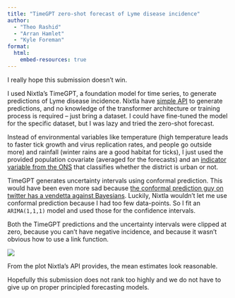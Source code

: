 ```yaml
---
title: "TimeGPT zero-shot forecast of Lyme disease incidence"
author:
  - "Theo Rashid"
  - "Arran Hamlet"
  - "Kyle Foreman"
format:
  html:
    embed-resources: true
---
```


I really hope this submission doesn't win.

I used Nixtla's TimeGPT, a foundation model for time series, to generate predictions of Lyme disease incidence.
Nixtla have [simple API](https://arxiv.org/abs/2310.03589) to generate predictions, and no knowledge of the transformer architecture or training process is required – just bring a dataset.
I could have fine-tuned the model for the specific dataset, but I was lazy and tried the zero-shot forecast.

Instead of environmental variables like temperature (high temperature leads to faster tick growth and virus replication rates, and people go outside more) and rainfall (winter rains are a good habitat for ticks), I just used the provided population covariate (averaged for the forecasts) and an [indicator variable from the ONS](https://geoportal.statistics.gov.uk/search?q=PRD_SAM_NPARK&sort=Date%20Created%7Ccreated%7Cdesc) that classifies whether the district is urban or not.

TimeGPT generates uncertainty intervals using conformal prediction.
This would have been even more sad because [the conformal prediction guy on twitter has a vendetta against Bayesians](https://x.com/predict_addict/status/1908254578472345935).
Luckily, Nixtla wouldn't let me use conformal prediction because I had too few data-points.
So I fit an `ARIMA(1,1,1)` model and used those for the confidence intervals.

Both the TimeGPT predictions and the uncertainty intervals were clipped at zero, because you can't have negative incidence, and because it wasn't obvious how to use a link function.

![](forecast.png)

From the plot Nixtla's API provides, the mean estimates look reasonable.

Hopefully this submission does not rank too highly and we do not have to give up on proper principled forecasting models.

